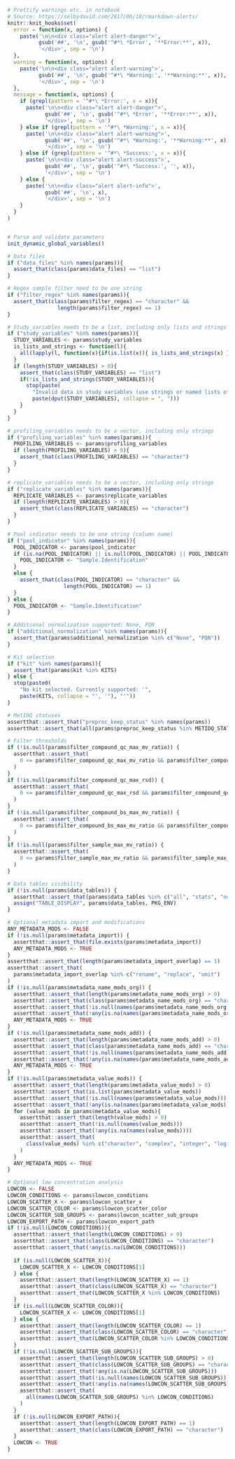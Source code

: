 ```r

# Prettify warnings etc. in notebook
# Source: https://selbydavid.com/2017/06/18/rmarkdown-alerts/
knitr::knit_hooks$set(
  error = function(x, options) {
    paste('\n\n<div class="alert alert-danger">',
          gsub('##', '\n', gsub('^#*\ *Error', '**Error:**', x)),
          '</div>', sep = '\n')
  },
  warning = function(x, options) {
    paste('\n\n<div class="alert alert-warning">',
          gsub('##', '\n', gsub('^#*\ *Warning:', '**Warning:**', x)),
          '</div>', sep = '\n')
  },
  message = function(x, options) {
    if (grepl(pattern = '^#*\ *Error:', x = x)){
      paste('\n\n<div class="alert alert-danger">',
            gsub('##', '\n', gsub('^#*\ *Error', '**Error:**', x)),
            '</div>', sep = '\n')
    } else if (grepl(pattern = '^#*\ *Warning:', x = x)){
      paste('\n\n<div class="alert alert-warning">',
            gsub('##', '\n', gsub('^#*\ *Warning:', '**Warning:**', x)),
            '</div>', sep = '\n')
    } else if (grepl(pattern = '^#*\ *Success:', x = x)){
      paste('\n\n<div class="alert alert-success">',
            gsub('##', '\n', gsub('^#*\ *Success:', '', x)),
            '</div>', sep = '\n')
    } else {
      paste('\n\n<div class="alert alert-info">',
            gsub('##', '\n', x),
            '</div>', sep = '\n')
    }
  }
)


# Parse and validate parameters
init_dynamic_global_variables()

# Data files
if ("data_files" %in% names(params)){
  assert_that(class(params$data_files) == "list")
}

# Regex sample filter need to be one string
if ("filter_regex" %in% names(params)){
  assert_that(class(params$filter_regex) == "character" &&
                length(params$filter_regex) == 1)
}

# Study_variables needs to be a list, including only lists and strings
if ("study_variables" %in% names(params)){
  STUDY_VARIABLES <- params$study_variables
  is_lists_and_strings <- function(l){
    all(lapply(l, function(x){if(is.list(x)){ is_lists_and_strings(x) } else if (is.character(x)) { TRUE  } else { FALSE }}))
  }
  if (length(STUDY_VARIABLES) > 0){
    assert_that(class(STUDY_VARIABLES) == "list")
    if(!is_lists_and_strings(STUDY_VARIABLES)){
      stop(paste(
        "Invalid data in study variables (use strings or named lists of strings):\n",
        paste(dput(STUDY_VARIABLES), collapse = ", ")))
    }
  }
}

# profiling_variables needs to be a vector, including only strings
if ("profiling_variables" %in% names(params)){
  PROFILING_VARIABLES <- params$profiling_variables
  if (length(PROFILING_VARIABLES) > 0){
    assert_that(class(PROFILING_VARIABLES) == "character")
  }
}

# replicate_variables needs to be a vector, including only strings
if ("replicate_variables" %in% names(params)){
  REPLICATE_VARIABLES <- params$replicate_variables
  if (length(REPLICATE_VARIABLES) > 0){
    assert_that(class(REPLICATE_VARIABLES) == "character")
  }
}

# Pool indicator needs to be one string (column name)
if ("pool_indicator" %in% names(params)){
  POOL_INDICATOR <- params$pool_indicator
  if (is.na(POOL_INDICATOR) || is.null(POOL_INDICATOR) || POOL_INDICATOR == ""){
    POOL_INDICATOR <- "Sample.Identification"
  }
  else {
    assert_that(class(POOL_INDICATOR) == "character" &&
                  length(POOL_INDICATOR) == 1)
  }
} else {
  POOL_INDICATOR <- "Sample.Identification"
}

# Additional normalization supported: None, PQN
if ("additional_normalization" %in% names(params)){
  assert_that(params$additional_normalization %in% c("None", "PQN"))
}

# Kit selection
if ("kit" %in% names(params)){
  assert_that(params$kit %in% KITS)
} else {
  stop(paste0(
    "No kit selected. Currently supported: '",
    paste(KITS, collapse = "', '"), "'"))
}

# MetIDQ statuses
assertthat::assert_that("preproc_keep_status" %in% names(params))
assertthat::assert_that(all(params$preproc_keep_status %in% METIDQ_STATUSES))

# Filter thresholds
if (!is.null(params$filter_compound_qc_max_mv_ratio)) {
  assertthat::assert_that(
    0 <= params$filter_compound_qc_max_mv_ratio && params$filter_compound_qc_max_mv_ratio <= 1
  )
}
if (!is.null(params$filter_compound_qc_max_rsd)) {
  assertthat::assert_that(
    0 <= params$filter_compound_qc_max_rsd && params$filter_compound_qc_max_rsd <= 100
  )
}
if (!is.null(params$filter_compound_bs_max_mv_ratio)) {
  assertthat::assert_that(
    0 <= params$filter_compound_bs_max_mv_ratio && params$filter_compound_bs_max_mv_ratio <= 1
  )
}
if (!is.null(params$filter_sample_max_mv_ratio)) {
  assertthat::assert_that(
    0 <= params$filter_sample_max_mv_ratio && params$filter_sample_max_mv_ratio <= 1
  )
}

# Data tables visibility
if (!is.null(params$data_tables)) {
  assertthat::assert_that(params$data_tables %in% c("all", "stats", "none"))
  assign("TABLE_DISPLAY", params$data_tables, PKG_ENV)
}

# Optional metadata import and modifications
ANY_METADATA_MODS <- FALSE
if (!is.null(params$metadata_import)) {
  assertthat::assert_that(file.exists(params$metadata_import))
  ANY_METADATA_MODS <- TRUE
}
assertthat::assert_that(length(params$metadata_import_overlap) == 1)
assertthat::assert_that(
  params$metadata_import_overlap %in% c("rename", "replace", "omit")
)
if (!is.null(params$metadata_name_mods_org)) {
  assertthat::assert_that(length(params$metadata_name_mods_org) > 0)
  assertthat::assert_that(class(params$metadata_name_mods_org) == "character")
  assertthat::assert_that(!is.null(names(params$metadata_name_mods_org)))
  assertthat::assert_that(!any(is.na(names(params$metadata_name_mods_org))))
  ANY_METADATA_MODS <- TRUE
}
if (!is.null(params$metadata_name_mods_add)) {
  assertthat::assert_that(length(params$metadata_name_mods_add) > 0)
  assertthat::assert_that(class(params$metadata_name_mods_add) == "character")
  assertthat::assert_that(!is.null(names(params$metadata_name_mods_add)))
  assertthat::assert_that(!any(is.na(names(params$metadata_name_mods_add))))
  ANY_METADATA_MODS <- TRUE
}
if (!is.null(params$metadata_value_mods)) {
  assertthat::assert_that(length(params$metadata_value_mods) > 0)
  assertthat::assert_that(is.list(params$metadata_value_mods))
  assertthat::assert_that(!is.null(names(params$metadata_value_mods)))
  assertthat::assert_that(!any(is.na(names(params$metadata_value_mods))))
  for (value_mods in params$metadata_value_mods){
    assertthat::assert_that(length(value_mods) > 0)
    assertthat::assert_that(!is.null(names(value_mods)))
    assertthat::assert_that(!any(is.na(names(value_mods))))
    assertthat::assert_that(
      class(value_mods) %in% c("character", "complex", "integer", "logical", "numeric")
    )
  }
  ANY_METADATA_MODS <- TRUE
}

# Optional low concentration analysis
LOWCON <- FALSE
LOWCON_CONDITIONS <- params$lowcon_conditions
LOWCON_SCATTER_X <- params$lowcon_scatter_x
LOWCON_SCATTER_COLOR <- params$lowcon_scatter_color
LOWCON_SCATTER_SUB_GROUPS <- params$lowcon_scatter_sub_groups
LOWCON_EXPORT_PATH <- params$lowcon_export_path
if (!is.null(LOWCON_CONDITIONS)){
  assertthat::assert_that(length(LOWCON_CONDITIONS) > 0)
  assertthat::assert_that(class(LOWCON_CONDITIONS) == "character")
  assertthat::assert_that(!any(is.na(LOWCON_CONDITIONS)))
  
  if (is.null(LOWCON_SCATTER_X)){
    LOWCON_SCATTER_X <- LOWCON_CONDITIONS[1]
  } else {
    assertthat::assert_that(length(LOWCON_SCATTER_X) == 1)
    assertthat::assert_that(class(LOWCON_SCATTER_X) == "character")
    assertthat::assert_that(LOWCON_SCATTER_X %in% LOWCON_CONDITIONS)
  }
  if (is.null(LOWCON_SCATTER_COLOR)){
    LOWCON_SCATTER_X <- LOWCON_CONDITIONS[1]
  } else {
    assertthat::assert_that(length(LOWCON_SCATTER_COLOR) == 1)
    assertthat::assert_that(class(LOWCON_SCATTER_COLOR) == "character")
    assertthat::assert_that(LOWCON_SCATTER_COLOR %in% LOWCON_CONDITIONS)
  }
  if (!is.null(LOWCON_SCATTER_SUB_GROUPS)){
    assertthat::assert_that(length(LOWCON_SCATTER_SUB_GROUPS) > 0)
    assertthat::assert_that(class(LOWCON_SCATTER_SUB_GROUPS) == "character")
    assertthat::assert_that(!any(is.na(LOWCON_SCATTER_SUB_GROUPS)))
    assertthat::assert_that(!is.null(names(LOWCON_SCATTER_SUB_GROUPS)))
    assertthat::assert_that(!any(is.na(names(LOWCON_SCATTER_SUB_GROUPS))))
    assertthat::assert_that(
      all(names(LOWCON_SCATTER_SUB_GROUPS) %in% LOWCON_CONDITIONS)
    )
  }
  if (!is.null(LOWCON_EXPORT_PATH)){
    assertthat::assert_that(length(LOWCON_EXPORT_PATH) == 1)
    assertthat::assert_that(class(LOWCON_EXPORT_PATH) == "character")
  }
  LOWCON <- TRUE
}
```
